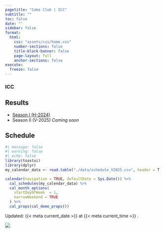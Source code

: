 ```yaml
---
pagetitle: "Cake Club | ICC"
subtitle: ""
toc: false
date: ""
sidebar: false
format:
  html:
    css: "assets/css/home.css"
    number-sections: false
    title-block-banner: false
    page-layout: full
    anchor-sections: false
execute:
  freeze: false
---
```


::: {.home-container}
::: {.home-grid-parent}
::: {.home-grid-child-left}

### ICC 
## Results

::: {.large}

 - [Season I (H-2024)](quarto-dashboard/ICC_dashboard.html)
 - Season II (V-2025) *Coming soon*

:::

## Schedule
::: {}

```r
#| message: false
#| warning: false
#| echo: false
library(toastui)
library(dplyr)
my_calendar_data <- read.table("./data/schedule_V2025.csv", header = T, sep = ',')

calendar(navigation = TRUE, defaultDate = Sys.Date()) %>%
  cal_schedules(my_calendar_data) %>%
  cal_month_options(
    startDayOfWeek  = 1, 
    narrowWeekend = TRUE
  ) %>% 
  cal_props(cal_demo_props())
```

:::




::: small
Updated: {{< meta current_date >}}  at {{< meta current_time >}} .
:::

:::
:::{.home-grid-child-right}

![](assets/images/main_image.webp)

:::
:::
:::
